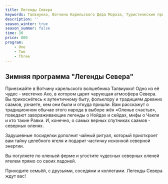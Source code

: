 ```yaml
---
title: Легенды Севера
keywords: Талвиукко, Вотчина Карельского Деда Мороза, Туристические программы и туры, Активный отдых, Отдых в Карелии
description: ''
season_winter: true
season_summer: false
time: 30
price: 800
program:
    - One
    - Two
    - Three
---
```


## Зимняя программа "Легенды Севера"

Приезжайте в Вотчину карельского волшебника Талвиукко!
Одно из её чудес - местечко Ахо, в котором царит чарующая атмосфера
Севера. Вы прикоснётесь к аутентичному быту, фольклору и традициям
древних саамов, узнаете, кем они были и откуда пришли. Вам расскажут о
традиционном обычае этого народа в выборе жён «Оленье счастье»,
поведают завораживающие легенды о Нойдах и сейдах, мифы о Чакли и кто
такие Равки. И, конечно, о самых верных спутниках саамов - северных
оленях.

Задушевные посиделки дополнит чайный ритуал, который приоткроет
вам тайну целебного ягеля и подарит частичку исконной северной энергии.

Вы погуляете по оленьей ферме и угостите чудесных северных оленей
ягелем прямо со своих ладоней.

Приходите семьёй, с друзьями, соседями и коллегами.
Легенды Севера ждут вас!

